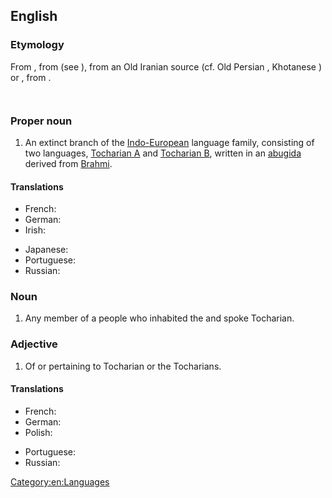 ==English==
{{wikipedia|dab=Tocharian}}

===Etymology===
From {{etyl|la}} {{term|Tochari|lang=la}}, from {{etyl|grc}} {{term|Τόχαροι||Kucheans|tr=Tócharoi|lang=grc}} (see {{term|Τόχαρος|lang=grc}}), from an Old Iranian source (cf. Old Persian {{term|tr=tuxāri-}}, Khotanese {{term|tr=ttahvāra}}) or {{etyl|sa}} {{term||tr=tukhāra|lang=sa}}, from {{etyl|och}} {{term|tr=tokʷar|月氏||Yuezhi|lang=och}}.
   {{rfscript|Deva}} {{rfscript|Cuneiform}} {{rfscript|Chinese}}<!-- ?? -->

===Proper noun===
{{en-proper noun}}

# An extinct branch of the [[Indo-European]] language family, consisting of two languages, [[Tocharian A]] and [[Tocharian B]], written in an [[abugida]] derived from [[Brahmi]].

====Translations====
{{trans-top|language}}
* French: {{t+|fr|tokharien|m}}
* German: {{t|de|Tocharisch|n}}
* Irish: {{t-|ga|Tocáiris|f|xs=Irish}}
{{trans-mid}}
* Japanese: {{t|ja|トカラ語|tr=トカラご, tokara-go|sc=Jpan}}
* Portuguese: {{t|pt|tocariano|m}}
* Russian: {{t|ru|тохарский|sc=Cyrl}}
{{trans-bottom}}

===Noun===
{{en-noun}}

# Any member of a people who inhabited the {{w|Tarim Basin}} and spoke Tocharian.

===Adjective===
{{en-adj|-}}

# Of or pertaining to Tocharian or the Tocharians.

====Translations====
{{trans-top|related to Tocharians}}
* French: {{t+|fr|tokharien|m}}
* German: {{t|de|tocharisch}}
* Polish: {{t-|pl|tocharski|m}}
{{trans-mid}}
* Portuguese: {{t|pt|tocariano|m}}
* Russian: {{t|ru|тохарский|sc=Cyrl}}
{{trans-bottom}}

[[Category:en:Languages]]